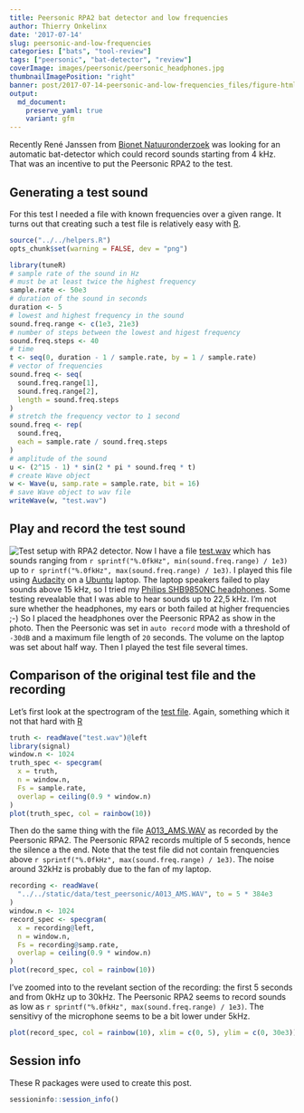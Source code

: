 ```yaml
---
title: Peersonic RPA2 bat detector and low frequencies
author: Thierry Onkelinx
date: '2017-07-14'
slug: peersonic-and-low-frequencies
categories: ["bats", "tool-review"]
tags: ["peersonic", "bat-detector", "review"]
coverImage: images/peersonic/peersonic_headphones.jpg
thumbnailImagePosition: "right"
banner: post/2017-07-14-peersonic-and-low-frequencies_files/figure-html/rec-spec-detail-1.png
output: 
  md_document:
    preserve_yaml: true
    variant: gfm
---
```


Recently René Janssen from [Bionet Natuuronderzoek](http://www.bionetnatuur.eu/) was looking for an automatic bat-detector which could record sounds starting from 4 kHz.
That was an incentive to put the Peersonic RPA2 to the test.

## Generating a test sound

For this test I needed a file with known frequencies over a given range.
It turns out that creating such a test file is relatively easy with [R](https://www.r-project.org).

```r
source("../../helpers.R")
opts_chunk$set(warning = FALSE, dev = "png")
```


```r
library(tuneR)
# sample rate of the sound in Hz
# must be at least twice the highest frequency
sample.rate <- 50e3
# duration of the sound in seconds
duration <- 5
# lowest and highest frequency in the sound
sound.freq.range <- c(1e3, 21e3)
# number of steps between the lowest and higest frequency
sound.freq.steps <- 40
# time
t <- seq(0, duration - 1 / sample.rate, by = 1 / sample.rate)
# vector of frequencies
sound.freq <- seq(
  sound.freq.range[1], 
  sound.freq.range[2],
  length = sound.freq.steps
)
# stretch the frequency vector to 1 second
sound.freq <- rep(
  sound.freq,
  each = sample.rate / sound.freq.steps
)
# amplitude of the sound
u <- (2^15 - 1) * sin(2 * pi * sound.freq * t)
# create Wave object
w <- Wave(u, samp.rate = sample.rate, bit = 16)
# save Wave object to wav file
writeWave(w, "test.wav")
```

## Play and record the test sound

![Test setup with RPA2 detector.](/images/peersonic/peersonic_headphones.jpg)
Now I have a file [test.wav](/post/test.wav) which has sounds ranging from `r sprintf("%.0fkHz", min(sound.freq.range) / 1e3)` up to `r sprintf("%.0fkHz", max(sound.freq.range) / 1e3)`.
I played this file using [Audacity](http://www.audacityteam.org/) on a [Ubuntu](https://www.ubuntu.com) laptop.
The laptop speakers failed to play sounds above 15 kHz, so I tried my [Philips SHB9850NC headphones](http://www.philips.co.uk/c-p/SHB9850NC_00/wireless-noise-cancelling-headphones).
Some testing revealable that I was able to hear sounds up to 22,5 kHz.
I'm not sure whether the headphones, my ears or both failed at higher frequencies ;-) So I placed the headphones over the Peersonic RPA2 as show in the photo.
Then the Peersonic was set in `auto record` mode with a threshold of `-30dB` and a maximum file length of `20` seconds.
The volume on the laptop was set about half way.
Then I played the test file several times.

## Comparison of the original test file and the recording

Let's first look at the spectrogram of the [test file](/post/test.wav).
Again, something which it not that hard with [R](https://www.r-project.org)

```r
truth <- readWave("test.wav")@left
library(signal)
window.n <- 1024
truth_spec <- specgram(
  x = truth,
  n = window.n,
  Fs = sample.rate,
  overlap = ceiling(0.9 * window.n)
)
plot(truth_spec, col = rainbow(10))
```

Then do the same thing with the file [A013_AMS.WAV](/data/test_peersonic/A013_AMS.WAV) as recorded by the Peersonic RPA2.
The Peersonic RPA2 records multiple of 5 seconds, hence the silence a the end.
Note that the test file did not contain frenquencies above `r sprintf("%.0fkHz", max(sound.freq.range) / 1e3)`.
The noise around 32kHz is probably due to the fan of my laptop.

```r
recording <- readWave(
  "../../static/data/test_peersonic/A013_AMS.WAV", to = 5 * 384e3
)
window.n <- 1024
record_spec <- specgram(
  x = recording@left,
  n = window.n,
  Fs = recording@samp.rate,
  overlap = ceiling(0.9 * window.n)
)
plot(record_spec, col = rainbow(10))
```

I've zoomed into to the revelant section of the recording: the first 5 seconds and from 0kHz up to 30kHz.
The Peersonic RPA2 seems to record sounds as low as `r sprintf("%.0fkHz", max(sound.freq.range) / 1e3)`.
The sensitivy of the microphone seems to be a bit lower under 5kHz.

```r
plot(record_spec, col = rainbow(10), xlim = c(0, 5), ylim = c(0, 30e3))
```

## Session info

These R packages were used to create this post.

```r
sessioninfo::session_info()
```
